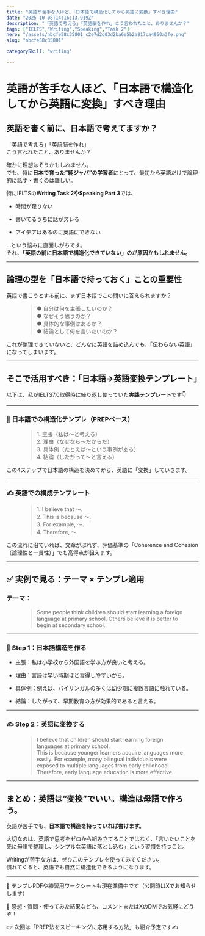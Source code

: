 ```yaml
---
title: "英語が苦手な人ほど、「日本語で構造化してから英語に変換」すべき理由"
date: "2025-10-08T14:16:13.919Z"
description: "「英語で考えろ」「英語脳を作れ」こう言われたこと、ありませんか？"
tags: ["IELTS","Writing","Speaking","Task 2"]
hero: "/assets/nbcfe58c35801_c2e7d2d03d2ba6e5b2a817ca4950a3fe.png"
slug: "nbcfe58c35801"

categorySkill: "writing"

---
```




<h1>英語が苦手な人ほど、「日本語で構造化してから英語に変換」すべき理由</h1>
<figure name="7e5d8c85-5bf8-4622-b3a2-90f5eb7be4e8"><OptimizedImage
  src="/assets/nbcfe58c35801_c2e7d2d03d2ba6e5b2a817ca4950a3fe.png"
/><figcaption></figcaption></figure><h2 name="de1a06f8-cd86-40e2-b512-e6591c319713" id="de1a06f8-cd86-40e2-b512-e6591c319713">英語を書く前に、日本語で考えてますか？</h2><figure name="5a6139a0-3668-40f5-a826-3f9a8de06743" id="5a6139a0-3668-40f5-a826-3f9a8de06743"><OptimizedImage
  src="/assets/nbcfe58c35801_1757246166-TbH19Vm3fkdqNgIsDyjlwC45.png"
  width={620}
  height={349}
/><figcaption></figcaption></figure><p name="72ff8bc4-e7d7-4aef-89d6-86b5ef2f8a23" id="72ff8bc4-e7d7-4aef-89d6-86b5ef2f8a23">「英語で考えろ」「英語脳を作れ」<br />こう言われたこと、ありませんか？</p><p name="cfeafadd-c37c-4eaf-8148-2eb2ac32f23d" id="cfeafadd-c37c-4eaf-8148-2eb2ac32f23d">確かに理想はそうかもしれません。<br />でも、特に<strong>日本で育った“純ジャパ”の学習者</strong>にとって、最初から英語だけで論理的に話す・書くのは難しい。</p><p name="5e2942aa-9f1c-4778-88c8-a1bc63f32bc0" id="5e2942aa-9f1c-4778-88c8-a1bc63f32bc0">特にIELTSの<strong>Writing Task 2やSpeaking Part 3</strong>では、</p><ul name="db65f724-6d6f-4845-b8fc-492d4a93bbfe" id="db65f724-6d6f-4845-b8fc-492d4a93bbfe"><li><p name="4e428401-e9e1-48f7-a24e-0ec1b6a2fd31" id="4e428401-e9e1-48f7-a24e-0ec1b6a2fd31">時間が足りない</p></li><li><p name="564f4ad2-d601-4a84-91e4-5fe7e4a530b8" id="564f4ad2-d601-4a84-91e4-5fe7e4a530b8">書いてるうちに話がズレる</p></li><li><p name="4a662ef9-59c4-49d0-a898-fbfe3bcf35fd" id="4a662ef9-59c4-49d0-a898-fbfe3bcf35fd">アイデアはあるのに英語にできない</p></li></ul><p name="59baccbc-6279-4ed3-ad81-58e6920530f3" id="59baccbc-6279-4ed3-ad81-58e6920530f3">…という悩みに直面しがちです。<br />それ、<strong>「英語の前に日本語で構造化できていない」のが原因かもしれません。</strong></p><hr /><h2 name="0099db7a-c1ff-43ac-b7e2-9740accc306b" id="0099db7a-c1ff-43ac-b7e2-9740accc306b">論理の型を「日本語で持っておく」ことの重要性</h2><figure name="734dd2f2-9e24-4782-92cc-505c972bc02f" id="734dd2f2-9e24-4782-92cc-505c972bc02f"><OptimizedImage
  src="/assets/nbcfe58c35801_1757246177-5yjAgpbxPuiCSoBRJV61QLEH.png"
  width={620}
  height={350}
/><figcaption></figcaption></figure><p name="3961b49f-f680-40ba-9c74-5a36b779b8f8" id="3961b49f-f680-40ba-9c74-5a36b779b8f8">英語で書こうとする前に、まず日本語でこの問いに答えられますか？</p><figure name="fb522193-380b-4fae-b1ff-c31a631c523c" id="fb522193-380b-4fae-b1ff-c31a631c523c"><blockquote><p name="946d2534-55e4-477a-a3ea-0b72deb0b0ee" id="946d2534-55e4-477a-a3ea-0b72deb0b0ee">● 自分は何を主張したいのか？<br />● なぜそう思うのか？ <br />● 具体的な事例はあるか？ <br />● 結論として何を言いたいのか？</p></blockquote><figcaption></figcaption></figure><p name="c3a67b87-0287-428f-8f95-a7e3a9fca4ae" id="c3a67b87-0287-428f-8f95-a7e3a9fca4ae">これが整理できていないと、どんなに英語を詰め込んでも、「伝わらない英語」になってしまいます。</p><hr /><h2 name="b51cc23d-8dd6-4ee6-a4f9-c12298f23b05" id="b51cc23d-8dd6-4ee6-a4f9-c12298f23b05">そこで活用すべき：「日本語→英語変換テンプレート」</h2><figure name="74fb193f-3481-41de-885e-497fffbe8a37" id="74fb193f-3481-41de-885e-497fffbe8a37"><OptimizedImage
  src="/assets/nbcfe58c35801_1757246191-euHwCpj0UEv7ihtAqGsBOomI.png"
  width={620}
  height={367}
/><figcaption></figcaption></figure><p name="49c5d39a-edac-44ed-8aa0-7c2c4c08fa8b" id="49c5d39a-edac-44ed-8aa0-7c2c4c08fa8b">以下は、私がIELTS7.0取得時に繰り返し使っていた<strong>実践テンプレート</strong>です👇</p><hr /><h3 name="2f09db06-81a5-49ca-92f1-bf04ddf83dd4" id="2f09db06-81a5-49ca-92f1-bf04ddf83dd4">🎯 日本語での構造化テンプレ（PREPベース）</h3><figure name="c8f8ba11-d366-48d8-95dd-633007913eb4" id="c8f8ba11-d366-48d8-95dd-633007913eb4"><OptimizedImage
  src="/assets/nbcfe58c35801_1757246235-pnmh8iu3Kq0r6EPwovxTGdSs.png"
  width={620}
  height={350}
/><figcaption></figcaption></figure><figure name="9cbfab6f-eaa4-4e2e-a8e6-797a8192e1d5" id="9cbfab6f-eaa4-4e2e-a8e6-797a8192e1d5"><blockquote><p name="fdced9da-1059-435a-bbbe-0cc5b682f1ef" id="fdced9da-1059-435a-bbbe-0cc5b682f1ef">1. 主張（私は〜と考える） <br />2. 理由（なぜなら〜だからだ） <br />3. 具体例（たとえば〜という事例がある） <br />4. 結論（したがって〜と言える）</p></blockquote><figcaption></figcaption></figure><p name="ed15ff92-5f62-49c7-bc71-f7a7ee0b2a27" id="ed15ff92-5f62-49c7-bc71-f7a7ee0b2a27">この4ステップで日本語の構造を決めてから、英語に「変換」していきます。</p><hr /><h3 name="c855c46e-4dcb-4ec9-b21e-ec70d6e7d359" id="c855c46e-4dcb-4ec9-b21e-ec70d6e7d359">✍️ 英語での構成テンプレート</h3><figure name="496aed26-9e10-43ce-a200-02ed4b4264c2" id="496aed26-9e10-43ce-a200-02ed4b4264c2"><OptimizedImage
  src="/assets/nbcfe58c35801_1757246282-TR5mlC6IGFSPwpvZBt4Mq9fc.png"
  width={620}
  height={384}
/><figcaption></figcaption></figure><figure name="a82fe76f-5765-4fb5-a3ac-08841680343e" id="a82fe76f-5765-4fb5-a3ac-08841680343e"><blockquote><p name="359b915d-9ed8-4a82-a677-603c415ee492" id="359b915d-9ed8-4a82-a677-603c415ee492">1. I believe that 〜. <br />2. This is because 〜. <br />3. For example, 〜. <br />4. Therefore, 〜.</p></blockquote><figcaption></figcaption></figure><p name="d7155b72-4677-4d18-bc34-fa5a9101d93b" id="d7155b72-4677-4d18-bc34-fa5a9101d93b">この流れに沿ていれば、文章がぶれず、評価基準の「Coherence and Cohesion（論理性と一貫性）」でも高得点が狙えます。</p><hr /><h2 name="7e46609b-90d3-4d0c-963b-91e2f8e6b3b6" id="7e46609b-90d3-4d0c-963b-91e2f8e6b3b6">✅ 実例で見る：テーマ × テンプレ適用</h2><h3 name="d6c45f5d-d4b3-4983-ae63-54af5173c5af" id="d6c45f5d-d4b3-4983-ae63-54af5173c5af">テーマ：</h3><figure name="b60f4610-ac04-471a-aea9-d08822e9d911" id="b60f4610-ac04-471a-aea9-d08822e9d911"><blockquote><p name="a6fc9853-5b9e-406e-96a5-0951a302d124" id="a6fc9853-5b9e-406e-96a5-0951a302d124">Some people think children should start learning a foreign language at primary school. Others believe it is better to begin at secondary school.</p></blockquote><figcaption></figcaption></figure><hr /><h3 name="5cd0bf7c-0006-47be-a6fc-8c882a46d7fa" id="5cd0bf7c-0006-47be-a6fc-8c882a46d7fa">🧠 Step 1：日本語構造を作る</h3><figure name="03c15c59-f1be-4461-9c54-067c5abd56af" id="03c15c59-f1be-4461-9c54-067c5abd56af"><OptimizedImage
  src="/assets/nbcfe58c35801_1757246302-67HNf8syZkthldmvCSKGOY4w.png"
  width={620}
  height={345}
/><figcaption></figcaption></figure><ul name="669f14da-8120-4a9c-95ff-c6ba156d6a8d" id="669f14da-8120-4a9c-95ff-c6ba156d6a8d"><li><p name="a15062a6-6af5-4b06-adf2-d07f645c5e24" id="a15062a6-6af5-4b06-adf2-d07f645c5e24">主張：私は小学校から外国語を学ぶ方が良いと考える。</p></li><li><p name="f3d0c28e-560b-48b1-9203-3d4b7b8253fb" id="f3d0c28e-560b-48b1-9203-3d4b7b8253fb">理由：言語は早い時期ほど習得しやすいから。</p></li><li><p name="6f176f09-1da7-4ba8-99d3-badcb4cf38e1" id="6f176f09-1da7-4ba8-99d3-badcb4cf38e1">具体例：例えば、バイリンガルの多くは幼少期に複数言語に触れている。</p></li><li><p name="f3b8ed94-654e-4d0a-91e5-d96b3dfa9878" id="f3b8ed94-654e-4d0a-91e5-d96b3dfa9878">結論：したがって、早期教育の方が効果的であると言える。</p></li></ul><hr /><h3 name="e84c9b3c-3322-4e80-835b-4c75da4146a9" id="e84c9b3c-3322-4e80-835b-4c75da4146a9">✍️ Step 2：英語に変換する</h3><figure name="d0cbd359-5cf3-41c9-821e-0e0a1c59183c" id="d0cbd359-5cf3-41c9-821e-0e0a1c59183c"><OptimizedImage
  src="/assets/nbcfe58c35801_1757246326-8tYkzsL9J3mWTVin6ZyQBqfg.png"
  width={620}
  height={349}
/><figcaption></figcaption></figure><figure name="58f23f3a-300d-43e6-aada-d0c8560239cd" id="58f23f3a-300d-43e6-aada-d0c8560239cd"><blockquote><p name="b5dc9d7b-f664-479d-90a7-7cfca38a266a" id="b5dc9d7b-f664-479d-90a7-7cfca38a266a">I believe that children should start learning foreign languages at primary school.<br />This is because younger learners acquire languages more easily. For example, many bilingual individuals were exposed to multiple languages from early childhood. Therefore, early language education is more effective.</p></blockquote><figcaption></figcaption></figure><hr /><h2 name="bd8700dd-5098-422b-b382-6ede817ef119" id="bd8700dd-5098-422b-b382-6ede817ef119">まとめ：英語は“変換”でいい。構造は母語で作ろう。</h2><figure name="17790cc7-f70a-42e4-966d-bfc2033c3e38" id="17790cc7-f70a-42e4-966d-bfc2033c3e38"><OptimizedImage
  src="/assets/nbcfe58c35801_1757246338-O61puI5L9PZXlijBGSnyfmU2.png"
  width={620}
  height={347}
/><figcaption></figcaption></figure><p name="d8dfb645-1428-4200-bfbf-d007c8a97d32" id="d8dfb645-1428-4200-bfbf-d007c8a97d32">英語が苦手でも、<strong>日本語で構造を持っていれば書けます。</strong></p><p name="be0e9d22-46d1-4791-964a-ad4178d36094" id="be0e9d22-46d1-4791-964a-ad4178d36094">大切なのは、英語で思考をゼロから組み立てることではなく、「言いたいことを先に母語で整理し、シンプルな英語に落とし込む」という習慣を持つこと。</p><p name="1756405e-7302-49df-9545-5d1d4ea4a6a4" id="1756405e-7302-49df-9545-5d1d4ea4a6a4">Writingが苦手な方は、ぜひこのテンプレを使ってみてください。<br />慣れてくると、英語でも自然に構造化できるようになります。</p><hr /><p name="362ab2a3-eece-4d65-93e8-97f5deb37a04" id="362ab2a3-eece-4d65-93e8-97f5deb37a04">📘 テンプレPDFや練習用ワークシートも現在準備中です（公開時はXでお知らせします）</p><p name="7e41b50f-4663-4beb-8445-6f491a71f3e0" id="7e41b50f-4663-4beb-8445-6f491a71f3e0">💬 感想・質問・使ってみた結果なども、コメントまたはXのDMでお気軽にどうぞ！</p><p name="fd50253d-51be-4903-b264-d4ec3a2f6c6c" id="fd50253d-51be-4903-b264-d4ec3a2f6c6c">👉 次回は「PREP法をスピーキングに応用する方法」も紹介予定です✍️</p>

